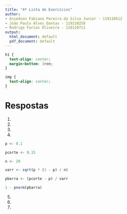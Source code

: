 ```yaml
---
title: "4ª Lista de Exercícios"
author:
- Eniedson Fabiano Pereira da Silva Junior - 119110512
- João Paulo Alves Dantas - 119210258
- Rodrigo Farias Oliveira - 118110711
output:
  html_document: default
  pdf_document: default
---
```


```css
h1 {
  text-align: center;
  margin-bottom: 3rem;
}

img {
  text-align: center;
}
```

# Respostas

1.

2.

3.

4. 
``` r

p <- 0.1

pcorte <- 0.15

n <- 20

varr <- sqrt(p * (1 - p) / n)

pbarra <- (pcorte - p) / varr

1 - pnorm(pbarra)
```

5.

6.

7.